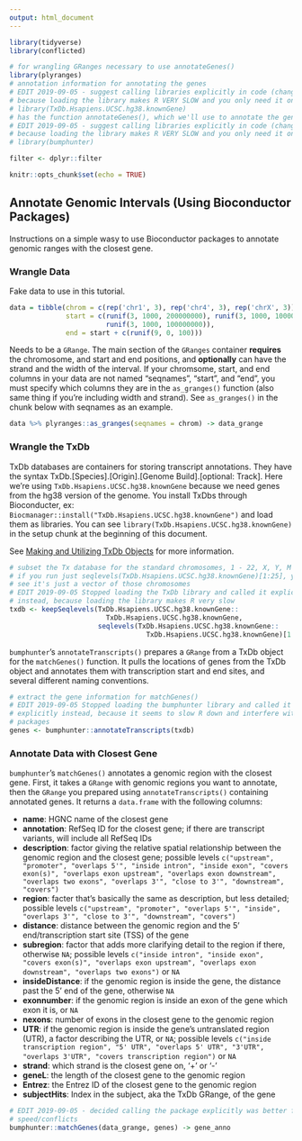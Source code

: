 ```yaml
---
output: html_document
---
```


```r
library(tidyverse)
library(conflicted)

# for wrangling GRanges necessary to use annotateGenes()
library(plyranges)
# annotation information for annotating the genes 
# EDIT 2019-09-05 - suggest calling libraries explicitly in code (changed below)
# because loading the library makes R VERY SLOW and you only need it once
# library(TxDb.Hsapiens.UCSC.hg38.knownGene)
# has the function annotateGenes(), which we'll use to annotate the genes
# EDIT 2019-09-05 - suggest calling libraries explicitly in code (changed below)
# because loading the library makes R VERY SLOW and you only need it once
# library(bumphunter)

filter <- dplyr::filter

knitr::opts_chunk$set(echo = TRUE)
```

## Annotate Genomic Intervals (Using Bioconductor Packages)

Instructions on a simple wasy to use Bioconductor packages to annotate genomic ranges with the closest gene.

### Wrangle Data

Fake data to use in this tutorial.

```r
data = tibble(chrom = c(rep('chr1', 3), rep('chr4', 3), rep('chrX', 3)),
              start = c(runif(3, 1000, 200000000), runif(3, 1000, 100000000),
                        runif(3, 1000, 100000000)),
              end = start + c(runif(9, 0, 100)))
```

Needs to be a `GRange`. The main section of the `GRanges` container **requires** the chromosome, and start and end positions, and **optionally** can have the strand and the width of the interval. If your chromsome, start, and end columns in your data are not named "seqnames", "start", and "end", you must specify which columns they are in the `as_granges()` function (also same thing if you're including width and strand). See `as_granges()` in the chunk below with seqnames as an example.

```r
data %>% plyranges::as_granges(seqnames = chrom) -> data_grange
```

### Wrangle the TxDb

TxDb databases are containers for storing transcript annotations. They have the syntax TxDb.[Species].[Origin].[Genome Build].[optional: Track]. Here we're using `TxDb.Hsapiens.UCSC.hg38.knownGene` because we need genes from the hg38 version of the genome. You install TxDbs through Bioconducter, ex: `Biocmanager::install("TxDb.Hsapiens.UCSC.hg38.knownGene")` and load them as libraries. You can see `library(TxDb.Hsapiens.UCSC.hg38.knownGene)` in the setup chunk at the beginning of this document.

See [Making and Utilizing TxDb Objects](https://bioconductor.org/packages/devel/bioc/vignettes/GenomicFeatures/inst/doc/GenomicFeatures.pdf) for more information.

```r
# subset the Tx database for the standard chromosomes, 1 - 22, X, Y, M
# if you run just seqlevels(TxDb.Hsapiens.UCSC.hg38.knownGene)[1:25], you'll
# see it's just a vector of those chromosomes
# EDIT 2019-09-05 Stopped loading the TxDb library and called it explicitly 
# instead, because loading the library makes R very slow
txdb <- keepSeqlevels(TxDb.Hsapiens.UCSC.hg38.knownGene::
                        TxDb.Hsapiens.UCSC.hg38.knownGene,
                      seqlevels(TxDb.Hsapiens.UCSC.hg38.knownGene::
                                  TxDb.Hsapiens.UCSC.hg38.knownGene)[1:25])
```

`bumphunter`'s `annotateTranscripts()` prepares a `GRange` from a TxDb object for the `matchGenes()` function. It pulls the locations of genes from the TxDb object and annotates them with transcription start and end sites, and several different naming conventions.

```r
# extract the gene information for matchGenes()
# EDIT 2019-09-05 Stopped loading the bumphunter library and called it 
# explicitly instead, because it seems to slow R down and interfere with other
# packages
genes <- bumphunter::annotateTranscripts(txdb)
```

### Annotate Data with Closest Gene

`bumphunter`'s `matchGenes()` annotates a genomic region with the closest gene. First, it takes a `GRange` with genomic regions you want to annotate, then the `GRange` you prepared using `annotateTranscripts()` containing annotated genes. It returns a `data.frame` with the following columns:

- **name**: HGNC name of the closest gene
- **annotation**: RefSeq ID for the closest gene; if there are transcript variants, will include all RefSeq IDs
- **description**: factor giving the relative spatial relationship between the genomic region and the closest gene; possible levels `c("upstream", "promoter", "overlaps 5'", "inside intron", "inside exon", "covers exon(s)", "overlaps exon upstream", "overlaps exon downstream", "overlaps two exons", "overlaps 3'", "close to 3'", "downstream", "covers")`
- **region**: facter that's basically the same as description, but less detailed; possible levels `c("upstream", "promoter", "overlaps 5'", "inside", "overlaps 3'", "close to 3'", "downstream", "covers")`
- **distance**: distance between the genomic region and the 5' end/transcription start site (TSS) of the gene
- **subregion**: factor that adds more clarifying detail to the region if there, otherwise `NA`; possible levels `c("inside intron", "inside exon", "covers exon(s)", "overlaps exon upstream", "overlaps exon downstream", "overlaps two exons")` or `NA`
- **insideDistance**: if the genomic region is inside the gene, the distance past the 5' end of the gene, otherwise `NA`
- **exonnumber**: if the genomic region is inside an exon of the gene which exon it is, or `NA`
- **nexons**: number of exons in the closest gene to the genomic region
- **UTR**: if the genomic region is inside the gene's untranslated region (UTR), a factor describing the UTR, or `NA`; possible levels `c("inside transcription region", "5' UTR", "overlaps 5' UTR", "3'UTR", "overlaps 3'UTR", "covers transcription region")` or `NA`
- **strand**: which strand is the closest gene on, '+' or '-'
- **geneL**: the length of the closest gene to the genomic region
- **Entrez**: the Entrez ID of the closest gene to the genomic region
- **subjectHits**: Index in the subject, aka the TxDb GRange, of the gene

```r
# EDIT 2019-09-05 - decided calling the package explicitly was better for
# speed/conflicts
bumphunter::matchGenes(data_grange, genes) -> gene_anno
```







